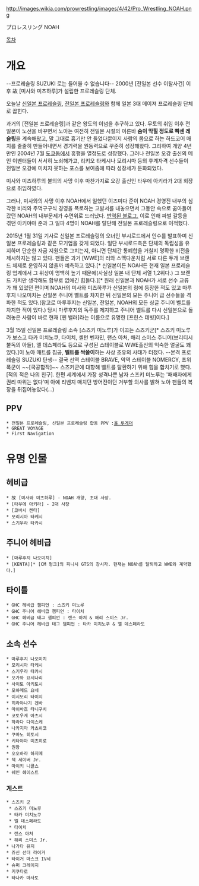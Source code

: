 http://images.wikia.com/prowrestling/images/4/42/Pro_Wrestling_NOAH.png

プロレスリング NOAH

[[목차]]
= 개요 =
--프로레슬링 SUZUKI 로는 들어올 수 없습니다--
2000년 [전일본 선수 이탈사건] 이후 故 [미사와 미츠하루]가 설립한 프로레슬링 단체. 

오늘날 [[신일본 프로레슬링]], [[전일본 프로레슬링]]와 함께 일본 3대 메이져 프로레슬링 단체로 꼽힌다. 

과거의 [전일본 프로레슬링]과 같은 왕도의 이념을 추구하고 있다. 무토의 취임 이후 전일본이 노선을 바꾸면서 노아는 여전히 전일본 시절의 이른바 '''숨이 막힐 정도로 빡센 레슬링'''을 계속해왔고, 말 그대로 흉기만 안 들었다뿐이지 사람의 몸으로 하는 하드코어 매치를 줄줄히 만들어내면서 경기력을 원동력으로 꾸준히 성장해왔다. 그리하여 개양 4년만인 2004년 7월 [[도쿄돔]]에서 흥행을 열정도로 성장했다. 그러나 전일본 오강 출신의 메인 이벤터들이 서서히 노쇠해가고, 리키오 타케시나 모리시마 등의 후계자격 선수들이 전일본 오강에 미치지 못하는 포스를 보여줌에 따라 성장세가 둔화되었다. 

미사와 미츠하루의 불의의 사망 이후 마찬가지로 오강 출신인 타우에 아키라가 2대 회장으로 취임하였다.

그러나, 미사와의 사망 이후 NOAH에서 일했던 이즈미다 준이 NOAH 경영진 내부의 심각한 비리와 주먹구구식 경영을 폭로하는 고발서를 내놓으면서 그동안 속으로 곪아들어갔던 NOAH의 내부문제가 수면위로 드러났다. [http://puroresu.tistory.com/category/%E2%96%92%20%EB%B2%88%EC%97%AD/%C2%A7%20NOAH%EC%9D%98%20%EB%B6%95%EA%B4%B4 번역된 블로그.] 이로 인해 파벌 갈등을 겪던 아키야마 준과 그 일파 4명이 NOAH를 탈단해 전일본 프로레슬링으로 이적했다.

2015년 1월 31일 기사로 신일본 프로레슬링의 오너인 부시로드에서 인수를 발표하며 신일본 프로레슬링과 같은 모기업을 갖게 되었다.
일단 부시로드측은 단체의 독립성을 유지하며 단순한 자금 지원으로 그치는지, 아니면 단체간 통폐합을 거칠지 명확한 비전을 제시하지는 않고 있다. 팬들은 과거 [WWE]의 러와 스맥다운처럼 서로 다른 두개 브랜드 체제로 운영하지 않을까 예측하고 있다.[* 신일본이든 NOAH든 현재 일본 프로레슬링 업계에서 그 위상이 명백히 높기 때문에(사실상 일본 내 단체 서열 1,2위다.) 그 브랜드 가치만 생각해도 함부로 없애긴 힘들다.][* 원래 신일본과 NOAH가 서로 선수 교류가 꽤 있었던 편이며 NOAH의 미사와 미츠하루가 신일본의 링에 등장한 적도 있고 마루후지 나오미치는 신일본 주니어 벨트를 차지한 뒤 신일본의 모든 주니어 급 선수들을 격파한 적도 있다.(참고로 마루후지는 신일본, 전일본, NOAH의 모든 싱글 주니어 벨트를 차지한 적이 있다.) 당시 마루후지의 독주를 제지하고 주니어 벨트를 다시 신일본으로 돌려놓은 사람이 바로 현재 [핀 밸러]라는 이름으로 유명한 [프린스 데빗]이다.]

3월 15일 신일본 프로레슬링 소속 [스즈키 미노루]가 이끄는 스즈키군[* 스즈키 미노루가 보스고 타카 미치노쿠, 타이치, 셀턴 벤자민, 랜스 아처, 해리 스미스 주니어(브리티시 불독의 아들), 엘 데스페라도 등으로 구성된 스테이블로 WWE출신의 익숙한 얼굴도 꽤 있다.]이 노아 매트를 침공, '''벨트를 싹쓸이'''하는 사상 초유의 사태가 터졌다. --본격 프로레슬링 SUZUKI 탄생-- 결국 선역 스테이블 BRAVE, 악역 스테이블 NOMERCY, 초위폭군이 ~~[국공합작]~~ 스즈키군에 대항해 벨트를 탈환하기 위해 힘을 합치기로 했다. [적의 적은 나의 친구].
한편 세계에서 가장 성격나쁜 남자 스즈키 미노루는 '패배자에게 권리 따위는 없다'며 아예 리벤지 매치던 방어전이던 거부할 의사를 밝혀 노아 팬들의 복장을 뒤집어놓았다(...)

== PPV ==
 * 전일본 프로레슬링, 신일본 프로레슬링 합동 PPV :[[올 투게더]]
 * GREAT VOYAGE
 * First Navigation  

= 유명 인물 =
== 헤비급 ==
 * 故 [미사와 미츠하루] - NOAH 개양, 초대 사장.
 * [타우에 아키라] - 2대 사장
 * [코바시 켄타]
 * 모리시마 타케시
 * 스기우라 타카시
== 주니어 헤비급 ==
 * [마루후지 나오미치]
 * [KENTA][* [CM 펑크]의 피니시 GTS의 창시자. 현재는 NOAh를 탈퇴하고 WWE와 계약했다.]
 
== 타이틀 ==
 * GHC 헤비급 챔피언 : 스즈키 미노루 
 * GHC 주니어 헤비급 챔피언 : 타이치 
 * GHC 헤비급 태그 챔피언 : 랜스 아처 & 해리 스미스 Jr. 
 * GHC 주니어 헤비급 태그 챔피언 : 타카 미치노쿠 & 엘 데스페라도

== 소속 선수 ==
 * 마루후지 나오미치
 * 모리시마 타케시
 * 스기우라 타카시
 * 오가와 요시나리
 * 사이토 아키토시
 * 모하메드 요네
 * 이시모리 타이지
 * 히라야나기 겐바
 * 마이바흐 타니구치
 * 코토우게 아츠시
 * 하라다 다이스케
 * 나카지마 카츠히코
 * 쿠마노 히토시
 * 키타야마 미츠히로
 * 권왕
 * 오오하라 하지메
 * 잭 세이버 Jr.
 * 마이키 니콜스
 * 쉐인 헤이스트
=== 게스트 ===
 * 스즈키 군
  * 스즈키 미노루
  * 타카 미치노쿠
  * 엘 데스페라도
  * 타이치
  * 랜스 아처
  * 해리 스미스 Jr.
 * 나가타 유지
 * 쥬신 선더 라이거
 * 타이거 마스크 IV세
 * 슈퍼 크레이지
 * 키쿠타로
 * 타나카 마사토
 
